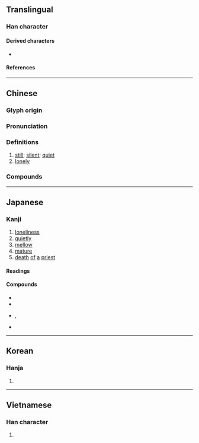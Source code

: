 {{character info/new}}
==Translingual==

===Han character===
{{Han char|rn=40|rad=宀|as=08|sn=11|four=30947|canj=JYFE|ids=⿱宀叔}}

====Derived characters====
* {{l|mul|[[𬿟]], [[𢠭]], [[漃]], [[𫴇]]}}

====References====
{{Han ref|kx=0288.010|dkj=07200|dj=0569.060|hdz=20938.040|uh=5BC2}}

----

==Chinese==
{{zh-forms}}

===Glyph origin===
{{Han etym}}
{{Han compound|宀|t1=house|c1=s|叔|c2=p|ls=psc}}

===Pronunciation===
{{zh-pron
|m=寂
|c=zik6
|h=pfs=sit
|md=
|mn=xm,zz,tw:che̍k/qz:chia̍k/qz,twv:chi̍p/tw:siok/twv:chi̍t/xm,zz,tw:chiauh/qz:chih
|mn_note=che̍k/chia̍k - literary; chi̍p/chi̍t/siok - colloquial variants; chiauh/chih - vernacular (e.g {{zh-l|靜寂寂}})
|w=
|mc=y
|oc=y
|cat=a
}}

===Definitions===
{{zh-hanzi}}

# [[still]]; [[silent]]; [[quiet]]
# [[lonely]]

===Compounds===
{{zh-der|寂寂|寂寂無聞|寂若無人|嗼寂|寥寂|孤寂|不甘寂寞|寂若死灰|冷寂|寂寂無名|慧寂|寂寞|悲寂|幽寂|岑寂|寞天寂地|寂靜|寂然|寂滅|寂歷|寂寥|圓寂|冥寂|淵思寂慮|沉寂|萬籟俱寂|普寂|本寂|禪寂|死寂|示寂|視端容寂|澄思寂慮|枯寂|湛寂|靜寂|闃寂|解悶破寂|闃寂無聲|臨寂}}

----

==Japanese==

===Kanji===
{{ja-kanji|grade=c|rs=宀08}}

# [[loneliness]]
# [[quietly]]
# [[mellow]]
# [[mature]]
# [[death]] [[of]] [[a]] [[priest]]

====Readings====
{{ja-readings
|goon=じゃく
|kanon=せき
|kun=さび-し.い, さび-, さび-れる
}}

====Compounds====
* {{ja-r|寂寥|せきりょう}}
* {{ja-r|静寂|せいじゃく}}
* {{ja-r|寂しい|さびし.い}}, {{ja-r|寂しい|さみし.い}}
* {{ja-r|寂寞|せきばく}}

----

==Korean==

===Hanja===
{{ko-hanja|hangeul=[[적]]|rv=jeok|mr=chŏk}}

# {{defn|lang=ko|sort=宀08}}

----

==Vietnamese==

===Han character===
{{vi-hantu|[[tịch]]|rs=宀08}}

# {{defn|lang=vi|sort=宀08}}